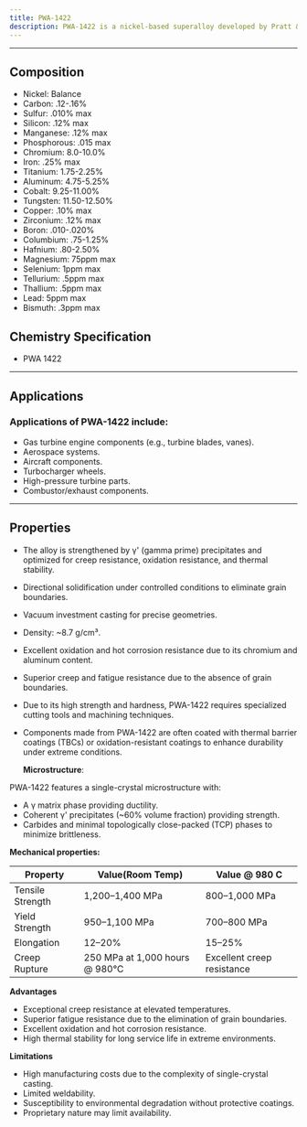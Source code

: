 ```yaml
---
title: PWA-1422
description: PWA-1422 is a nickel-based superalloy developed by Pratt & Whitney for use in high-temperature, high-stress environments, particularly in gas turbine engines. It is a single-crystal (SX) superalloy, optimized for extreme mechanical and thermal performance in advanced aerospace applications. PWA-1422 is a nickel-based single-crystal superalloy designed for turbine blades and vanes in gas turbines. The single-crystal structure eliminates grain boundaries, which are typically weak points for creep and fatigue failure, making it ideal for high-temperature applications.
---
```


---


## Composition

<Card className='properties'>
  <ul>
    <li>Nickel: Balance</li>
    <li>Carbon: .12-.16%</li>
    <li>Sulfur: .010% max</li>
    <li>Silicon: .12% max</li>
    <li>Manganese: .12% max</li>
    <li>Phosphorous: .015 max</li>
    <li>Chromium: 8.0-10.0%</li>
    <li>Iron: .25% max</li>
    <li>Titanium: 1.75-2.25%</li>
    <li>Aluminum: 4.75-5.25%</li>
    <li>Cobalt: 9.25-11.00%</li>
    <li>Tungsten: 11.50-12.50%</li>
    <li>Copper: .10% max</li>
    <li>Zirconium: .12% max</li>
    <li>Boron: .010-.020%</li>
    <li>Columbium: .75-1.25%</li>
    <li>Hafnium: .80-2.50%</li>
    <li>Magnesium: 75ppm max</li>
    <li>Selenium: 1ppm max</li>
    <li>Tellurium: .5ppm max</li>
    <li>Thallium: .5ppm max</li>
    <li>Lead: 5ppm max</li>
    <li>Bismuth: .3ppm max</li>
  </ul>
</Card>

## Chemistry Specification

- PWA 1422

---

## Applications

### Applications of PWA-1422 include:

- Gas turbine engine components (e.g., turbine blades, vanes).
- Aerospace systems.
- Aircraft components.
- Turbocharger wheels.
- High-pressure turbine parts.
- Combustor/exhaust components.

---

## Properties

- The alloy is strengthened by γ' (gamma prime) precipitates and optimized for creep resistance, oxidation resistance, and thermal stability.
- Directional solidification under controlled conditions to eliminate grain boundaries.
- Vacuum investment casting for precise geometries.
- Density: ~8.7 g/cm³.
- Excellent oxidation and hot corrosion resistance due to its chromium and aluminum content.
- Superior creep and fatigue resistance due to the absence of grain boundaries.
- Due to its high strength and hardness, PWA-1422 requires specialized cutting tools and machining techniques.
- Components made from PWA-1422 are often coated with thermal barrier coatings (TBCs) or oxidation-resistant coatings to enhance durability under extreme conditions.

  **Microstructure**:

PWA-1422 features a single-crystal microstructure with:

- A γ matrix phase providing ductility.
- Coherent γ' precipitates (~60% volume fraction) providing strength.
- Carbides and minimal topologically close-packed (TCP) phases to minimize brittleness.

**Mechanical properties:**

| Property         | Value(Room Temp)               | Value @ 980 C              |
| ---------------- | ------------------------------ | -------------------------- |
| Tensile Strength | 1,200–1,400 MPa                | 800–1,000 MPa              |
| Yield Strength   | 950–1,100 MPa                  | 700–800 MPa                |
| Elongation       | 12–20%                         | 15–25%                     |
| Creep Rupture    | 250 MPa at 1,000 hours @ 980°C | Excellent creep resistance |

**Advantages**

- Exceptional creep resistance at elevated temperatures.
- Superior fatigue resistance due to the elimination of grain boundaries.
- Excellent oxidation and hot corrosion resistance.
- High thermal stability for long service life in extreme environments.

**Limitations**

- High manufacturing costs due to the complexity of single-crystal casting.
- Limited weldability.
- Susceptibility to environmental degradation without protective coatings.
- Proprietary nature may limit availability.
